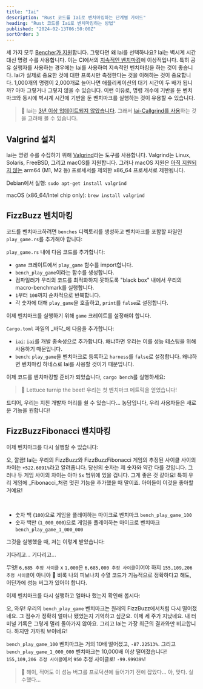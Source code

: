 ```yaml
---
title: "Iai"
description: "Rust 코드를 Iai로 벤치마킹하는 단계별 가이드"
heading: "Rust 코드를 Iai로 벤치마킹하는 방법"
published: "2024-02-13T06:50:00Z"
sortOrder: 3
---
```



<Benchmarking />

<FizzBuzzRust />

<StepByStepRust />

<MicroVsMacro />

<BenchmarkingRust />

세 가지 모두 [Bencher가 지원](/ko/docs/explanation/adapters/)합니다. 그렇다면 왜 Iai를 선택하나요?
Iai는 벽시계 시간 대신 명령 수를 사용합니다.
이는 CI에서의 [지속적인 벤치마킹](/ko/docs/explanation/continuous-benchmarking/)에 이상적입니다.
특히 공유 실행자를 사용하는 경우에는 Iai를 사용하여 지속적인 벤치마킹을 하는 것이 좋습니다.
Iai가 실제로 중요한 것에 대한 프록시만 측정한다는 것을 이해하는 것이 중요합니다.
1,000개의 명령이 2,000개로 늘어나면 애플리케이션의 대기 시간이 두 배가 됩니까?
아마 그렇거나 그렇지 않을 수 있습니다.
이런 이유로, 명령 개수에 기반을 둔 벤치마크와 동시에 벽시계 시간에 기반을 둔 벤치마크를 실행하는 것이 유용할 수 있습니다.

> 🐰 Iai는 [3년 이상 업데이트되지 않았습니다](https://github.com/bheisler/iai/commits/main/). 그래서 [Iai-Callgrind를 사용](/ko/docs/explanation/adapters/#-rust-iai-callgrind)하는 것을 고려해 볼 수 있습니다.

## Valgrind 설치

Iai는 명령 수를 수집하기 위해 [Valgrind](https://valgrind.org/)라는 도구를 사용합니다.
Valgrind는 Linux, Solaris, FreeBSD, 그리고 macOS를 지원합니다.
그러나 macOS 지원은 [아직 지원되지 않는](https://github.com/LouisBrunner/valgrind-macos/issues/56) arm64 (M1, M2 등) 프로세서를 제외한 x86_64 프로세서로 제한됩니다.

Debian에서 실행: `sudo apt-get install valgrind`

macOS (x86_64/Intel chip only): `brew install valgrind`

<FizzBuzzRefactor />

## FizzBuzz 벤치마킹

코드를 벤치마크하려면 `benches` 디렉토리를 생성하고 벤치마크를 포함할 파일인 `play_game.rs`를 추가해야 합니다:

<GameBenchesTree />

`play_game.rs` 내에 다음 코드를 추가합니다:

<FizzBuzzRefactorBenchesCode />

- `game` 크레이트에서 `play_game` 함수를 import합니다.
- `bench_play_game`이라는 함수를 생성합니다.
- 컴파일러가 우리의 코드를 최적화하지 못하도록 "black box" 내에서 우리의 macro-benchmark를 실행합니다.
- `1`부터 `100`까지 순차적으로 반복합니다.
- 각 숫자에 대해 `play_game`을 호출하고, `print`를 `false`로 설정합니다.

이제 벤치마크를 실행하기 위해 `game` 크레이트를 설정해야 합니다.

`Cargo.toml` 파일의 _바닥_에 다음을 추가합니다:

<GameCargoToml />

- `iai`: `iai`를 개발 종속성으로 추가합니다. 왜냐하면 우리는 이를 성능 테스팅을 위해 사용하기 때문입니다.
- `bench`: `play_game`을 벤치마크로 등록하고 `harness`를 `false`로 설정합니다. 왜냐하면 벤치마킹 하네스로 Iai를 사용할 것이기 때문입니다.

이제 코드를 벤치마킹할 준비가 되었습니다, `cargo bench`를 실행하세요:

<BenchPlayGameOutput />

> 🐰 Lettuce turnip the beet! 우리는 첫 벤치마크 메트릭을 얻었습니다!

드디어, 우리는 지친 개발자 머리를 쉴 수 있습니다...
농담입니다, 우리 사용자들은 새로운 기능을 원합니다!

<FizzBuzzFibonacciRust>
  <PlayGameRustCode />
</FizzBuzzFibonacciRust>

## FizzBuzzFibonacci 벤치마킹

이제 벤치마크를 다시 실행할 수 있습니다:

<BenchPlayGameFibonacciOutput />

오, 깔끔! Iai는 우리의 FizzBuzz와 FizzBuzzFibonacci 게임의 추정된 사이클 사이의 차이는 `+522.6091%`라고 알려줍니다.
당신의 숫자는 제 숫자와 약간 다를 것입니다.
그러나 두 게임 사이의 차이는 아마 `5x` 범위에 있을 겁니다.
그게 좋은 것 같아요! 특히 우리 게임에 _Fibonacci_처럼 멋진 기능을 추가했을 때 말이죠.
아이들이 이것을 좋아할 거예요!

<FizzBuzzFibonacciOpenRust>
  <FizzBuzzFibonacciOpenRustCode />
</FizzBuzzFibonacciOpenRust>

<TheEnd />

<br />

<OnFire />

<BenchPlayGameOnFireCode />

- 숫자 백 (`100`)으로 게임을 플레이하는 마이크로 벤치마크 `bench_play_game_100`
- 숫자 백만 (`1_000_000`)으로 게임을 플레이하는 마이크로 벤치마크 `bench_play_game_1_000_000`

그것을 실행했을 때, 저는 이렇게 받았습니다:

<BenchPlayGameOnFireOutputStart />

기다리고... 기다리고...

<BenchPlayGameOnFireOutput />

무엇! `6,685 추정 사이클` x `1,000`은 `6,685,000 추정 사이클`이어야 하지 `155,109,206 추정 사이클`이 아니야 🤯
비록 나의 피보나치 수열 코드가 기능적으로 정확하다고 해도, 어딘가에 성능 버그가 있어야 합니다.

<FizzBuzzFibonacciFixRust />

이제 벤치마크를 다시 실행하고 얼마나 했는지 확인해 봅시다:

<BenchPlayGameFixOutput />

오, 와우! 우리의 `bench_play_game` 벤치마크는 원래의 FizzBuzz에서처럼 다시 떨어졌네요.
그 점수가 정확히 얼마나 됐었는지 기억하고 싶군요. 이제 세 주가 지났네요.
내 터미널 기록은 그렇게 멀리 돌아가지 않아요.
그리고 Iai는 가장 최근의 결과와만 비교합니다.
하지만 가까워 보이네요!

`bench_play_game_100` 벤치마크는 거의 10배 떨어졌고, `-87.22513%`.
그리고 `bench_play_game_1_000_000` 벤치마크는 10,000배 이상 떨어졌습니다! `155,109,206 추정 사이클`에서 `950` 추정 사이클로!
`-99.99939%`!

> 🐰 헤이, 적어도 이 성능 버그를 프로덕션에 들어가기 전에 잡았다... 아, 맞다. 실수했다...

<CatchInCi />

<CatchInCiOutput />

<CatchInCiPlot />

<CatchInCiPlotRustBench title="Rust를 Iai로 벤치마킹하는 방법" />

<BencherFooter />
